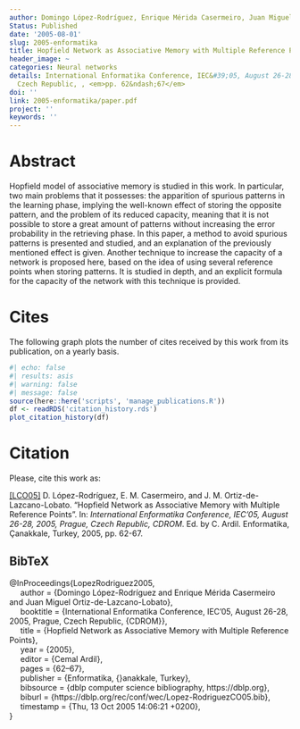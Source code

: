 ```yaml
---
author: Domingo López-Rodríguez, Enrique Mérida Casermeiro, Juan Miguel Ortiz-de-Lazcano-Lobato
Status: Published
date: '2005-08-01'
slug: 2005-enformatika
title: Hopfield Network as Associative Memory with Multiple Reference Points
header_image: ~
categories: Neural networks
details: International Enformatika Conference, IEC&#39;05, August 26-28, 2005, Prague,
  Czech Republic, , <em>pp. 62&ndash;67</em>
doi: ''
link: 2005-enformatika/paper.pdf
project: ''
keywords: ''
---
```




# Abstract


Hopfield model of associative memory is studied in this work. In particular, two main problems that it possesses: the apparition of spurious patterns in the learning phase, implying the well-known effect of storing the opposite pattern, and the problem of its reduced capacity, meaning that it is not possible to store a great amount of patterns without increasing the error probability in the retrieving phase. In this paper, a method to avoid spurious patterns is presented and studied, and an explanation of the previously mentioned effect is given. Another technique to increase the capacity of a network is proposed here, based on the idea of using several reference points when storing patterns. It is studied in depth, and an explicit formula for the capacity of the network with this technique is provided.





# Cites

The following graph plots the number of cites received by this work from its publication, on a yearly basis.

```r
#| echo: false
#| results: asis
#| warning: false
#| message: false
source(here::here('scripts', 'manage_publications.R'))
df <- readRDS('citation_history.rds')
plot_citation_history(df)
```


# Citation
Please, cite this work as:


<a name=bib-LopezRodriguez2005></a>[[LCO05]](#cite-LopezRodriguez2005) D. López-Rodríguez, E. M. Casermeiro, and J. M. Ortiz-de-Lazcano-Lobato. “Hopfield Network as Associative Memory with Multiple Reference Points”. In: _International Enformatika Conference, IEC'05, August 26-28, 2005, Prague, Czech Republic, CDROM_. Ed. by C. Ardil. Enformatika, Çanakkale, Turkey, 2005, pp. 62-67.

::: {.callout-note appearance="minimal" collapse=true}

## BibTeX

@InProceedings{LopezRodriguez2005,<br>&nbsp;&nbsp;&nbsp;&nbsp;  author = {Domingo López-Rodríguez and Enrique Mérida Casermeiro and Juan Miguel Ortiz-de-Lazcano-Lobato},<br>&nbsp;&nbsp;&nbsp;&nbsp;  booktitle = {International Enformatika Conference, IEC'05, August 26-28, 2005, Prague, Czech Republic, {CDROM}},<br>&nbsp;&nbsp;&nbsp;&nbsp;  title = {Hopfield Network as Associative Memory with Multiple Reference Points},<br>&nbsp;&nbsp;&nbsp;&nbsp;  year = {2005},<br>&nbsp;&nbsp;&nbsp;&nbsp;  editor = {Cemal Ardil},<br>&nbsp;&nbsp;&nbsp;&nbsp;  pages = {62--67},<br>&nbsp;&nbsp;&nbsp;&nbsp;  publisher = {Enformatika, {\c{C}}anakkale, Turkey},<br>&nbsp;&nbsp;&nbsp;&nbsp;  bibsource = {dblp computer science bibliography, https://dblp.org},<br>&nbsp;&nbsp;&nbsp;&nbsp;  biburl = {https://dblp.org/rec/conf/wec/Lopez-RodriguezCO05.bib},<br>&nbsp;&nbsp;&nbsp;&nbsp;  timestamp = {Thu, 13 Oct 2005 14:06:21 +0200},<br>}

:::


